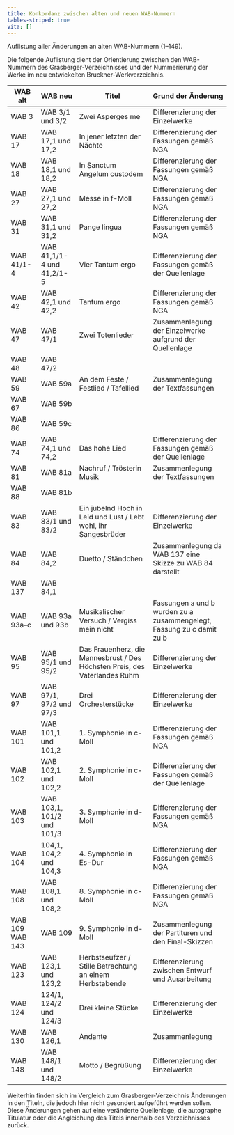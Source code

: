 ```yaml
---
title: Konkordanz zwischen alten und neuen WAB-Nummern
tables-striped: true
vita: []
---
```

Auflistung aller Änderungen an alten WAB-Nummern (1–149).

Die folgende Auflistung dient der Orientierung zwischen den WAB-Nummern des Grasberger-Verzeichnisses und der Nummerierung der Werke im neu entwickelten Bruckner-Werkverzeichnis.

| WAB alt         | WAB neu                    | Titel                                                                      | Grund der Änderung                                                    |
| --------------- | -------------------------- | -------------------------------------------------------------------------- | --------------------------------------------------------------------- |
| WAB 3           | WAB 3/1 und 3/2            | Zwei Asperges me                                                           | Differenzierung der Einzelwerke                                       |
| WAB 17          | WAB 17,1 und 17,2          | In jener letzten der Nächte                                                | Differenzierung der Fassungen gemäß NGA                               |
| WAB 18          | WAB 18,1 und 18,2          | In Sanctum Angelum custodem                                                | Differenzierung der Fassungen gemäß NGA                               |
| WAB 27          | WAB 27,1 und 27,2          | Messe in f-Moll                                                            | Differenzierung der Fassungen gemäß NGA                               |
| WAB 31          | WAB 31,1 und 31,2          | Pange lingua                                                               | Differenzierung der Fassungen gemäß NGA                               |
| WAB 41/1-4      | WAB 41,1/1-4 und 41,2/1-5  | Vier Tantum ergo                                                           | Differenzierung der Fassungen gemäß der Quellenlage                   |
| WAB 42          | WAB 42,1 und 42,2          | Tantum ergo                                                                | Differenzierung der Fassungen gemäß NGA                               |
| WAB 47          | WAB 47/1                   | Zwei Totenlieder                                                           | Zusammenlegung der Einzelwerke aufgrund der Quellenlage               |
| WAB 48          | WAB 47/2                   |                                                                            |                                                                       |
| WAB 59          | WAB 59a                    | An dem Feste / Festlied / Tafellied                                        | Zusammenlegung der Textfassungen                                      |
| WAB 67          | WAB 59b                    |                                                                            |                                                                       |
| WAB 86          | WAB 59c                    |                                                                            |                                                                       |
| WAB 74          | WAB 74,1 und 74,2          | Das hohe Lied                                                              | Differenzierung der Fassungen gemäß der Quellenlage                   |
| WAB 81          | WAB 81a                    | Nachruf / Trösterin Musik                                                  | Zusammenlegung der Textfassungen                                      |
| WAB 88          | WAB 81b                    |                                                                            |                                                                       |
| WAB 83          | WAB 83/1 und 83/2          | Ein jubelnd Hoch in Leid und Lust / Lebt wohl, ihr Sangesbrüder            | Differenzierung der Einzelwerke                                       |
| WAB 84          | WAB 84,2                   | Duetto / Ständchen                                                         | Zusammenlegung da WAB 137 eine Skizze zu WAB 84 darstellt             |
| WAB 137         | WAB 84,1                   |                                                                            |                                                                       |
| WAB 93a–c       | WAB 93a und 93b            | Musikalischer Versuch / Vergiss mein nicht                                 | Fassungen a und b wurden zu a zusammengelegt, Fassung zu c damit zu b |
| WAB 95          | WAB 95/1 und 95/2          | Das Frauenherz, die Mannesbrust / Des Höchsten Preis, des Vaterlandes Ruhm | Differenzierung der Einzelwerke                                       |
| WAB 97          | WAB 97/1, 97/2 und 97/3    | Drei Orchesterstücke                                                       | Differenzierung der Einzelwerke                                       |
| WAB 101         | WAB 101,1 und 101,2        | 1. Symphonie in c-Moll                                                     | Differenzierung der Fassungen gemäß NGA                               |
| WAB 102         | WAB 102,1 und 102,2        | 2. Symphonie in c-Moll                                                     | Differenzierung der Fassungen gemäß der Quellenlage                   |
| WAB 103         | WAB 103,1, 101/2 und 101/3 | 3. Symphonie in d-Moll                                                     | Differenzierung der Fassungen gemäß NGA                               |
| WAB 104         | 104,1, 104,2 und 104,3     | 4. Symphonie in Es-Dur                                                     | Differenzierung der Fassungen gemäß NGA                               |
| WAB 108         | WAB 108,1 und 108,2        | 8. Symphonie in c-Moll                                                     | Differenzierung der Fassungen gemäß NGA                               |
| WAB 109 WAB 143 | WAB 109                    | 9. Symphonie in d-Moll                                                     | Zusammenlegung der Partituren und den Final-Skizzen                   |
| WAB 123         | WAB 123,1 und 123,2        | Herbstseufzer / Stille Betrachtung an einem Herbstabende                   | Differenzierung zwischen Entwurf und Ausarbeitung                     |
| WAB 124         | 124/1, 124/2 und 124/3     | Drei kleine Stücke                                                         | Differenzierung der Einzelwerke                                       |
| WAB 130         | WAB 126,1                  | Andante                                                                    | Zusammenlegung                                                        |
| WAB 148         | WAB 148/1 und 148/2        | Motto / Begrüßung                                                          | Differenzierung der Einzelwerke                                       |

Weiterhin finden sich im Vergleich zum Grasberger-Verzeichnis Änderungen in den Titeln, die jedoch hier nicht gesondert aufgeführt werden sollen. Diese Änderungen gehen auf eine veränderte Quellenlage, die autographe Titulatur oder die Angleichung des Titels innerhalb des Verzeichnisses zurück.
